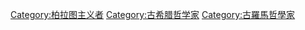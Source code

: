[[Category:柏拉图主义者|Category:柏拉图主义者]]
[[Category:古希腊哲学家|Category:古希腊哲学家]]
[[Category:古羅馬哲學家|Category:古羅馬哲學家]]